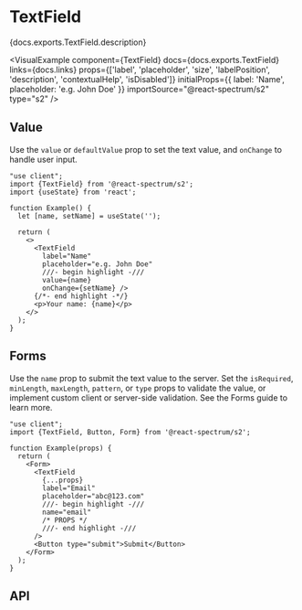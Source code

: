 

# TextField

<PageDescription>{docs.exports.TextField.description}</PageDescription>

<VisualExample
  component={TextField}
  docs={docs.exports.TextField}
  links={docs.links}
  props={['label', 'placeholder', 'size', 'labelPosition', 'description', 'contextualHelp', 'isDisabled']}
  initialProps={{
    label: 'Name',
    placeholder: 'e.g. John Doe'
  }}
  importSource="@react-spectrum/s2"
  type="s2" />

## Value

Use the `value` or `defaultValue` prop to set the text value, and `onChange` to handle user input.

```tsx render
"use client";
import {TextField} from '@react-spectrum/s2';
import {useState} from 'react';

function Example() {
  let [name, setName] = useState('');

  return (
    <>
      <TextField
        label="Name"
        placeholder="e.g. John Doe"
        ///- begin highlight -///
        value={name}
        onChange={setName} />
      {/*- end highlight -*/}
      <p>Your name: {name}</p>
    </>
  );
}
```

## Forms

Use the `name` prop to submit the text value to the server. Set the `isRequired`, `minLength`, `maxLength`, `pattern`, or `type` props to validate the value, or implement custom client or server-side validation. See the Forms guide to learn more.

```tsx render docs={docs.exports.TextField} links={docs.links} props={['isRequired', 'necessityIndicator', 'type', 'pattern', 'minLength', 'maxLength']} initialProps={{isRequired: true, type: 'email'}}
"use client";
import {TextField, Button, Form} from '@react-spectrum/s2';

function Example(props) {
  return (
    <Form>
      <TextField
        {...props}
        label="Email"
        placeholder="abc@123.com"
        ///- begin highlight -///
        name="email"
        /* PROPS */
        ///- end highlight -///
      />
      <Button type="submit">Submit</Button>
    </Form>
  );
}
```

## API

<PropTable component={docs.exports.TextField} links={docs.links} />
